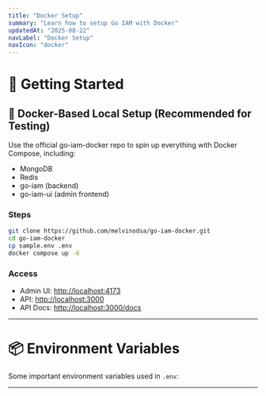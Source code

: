 ```yaml
---
title: "Docker Setup"
summary: "Learn how to setup Go IAM with Docker"
updatedAt: "2025-08-22"
navLabel: "Docker Setup"
navIcon: "docker"
---
```


# 🚀 Getting Started

## 🐳 Docker-Based Local Setup (Recommended for Testing)

Use the official go-iam-docker repo to spin up everything with Docker Compose, including:

- MongoDB
- Redis
- go-iam (backend)
- go-iam-ui (admin frontend)

### Steps

```bash
git clone https://github.com/melvinodsa/go-iam-docker.git
cd go-iam-docker
cp sample.env .env
docker compose up -d
```

### Access

- Admin UI: [http://localhost:4173](http://localhost:4173)
- API: [http://localhost:3000](http://localhost:3000)
- API Docs: [http://localhost:3000/docs](http://localhost:3000/docs)

---

# 📦 Environment Variables

Some important environment variables used in `.env`:

<Table
  data={{
    headers: [
      { content: "Variable", key: "variable", sortable: true },
      { content: "Description", key: "description", sortable: true },
    ],
    rows: [
      [
        "`LOGGER_LEVEL`",
        "Logger level `1 - Debug` (refer., `https://docs.gofiber.io/api/log/`)",
      ],
      ["`DB_HOST`", "MongoDB URI (e.g., `mongodb://user:pass@host/db`)"],
      [
        "`JWT_SECRET`",
        "Secret key used for generating and verifying JWT tokens",
      ],
      [
        "`REDIS_HOST`, `REDIS_PASSWORD`, `ENABLE_REDIS`",
        "Redis host address and toggle to enable Redis caching",
      ],
      [
        "`ENCRYPTER_KEY`",
        "Optional symmetric key for encrypting sensitive fields - change this",
      ],
      [
        "`AUTH_PROVIDER_REFETCH_INTERVAL_IN_MINUTES`",
        "Interval in minutes to refetch and sync third-party auth providers",
      ],
      [
        "`TOKEN_CACHE_TTL_IN_MINUTES`",
        "Interval for which the authentication token should be valid",
      ],
    ],
  }}
/>

---
